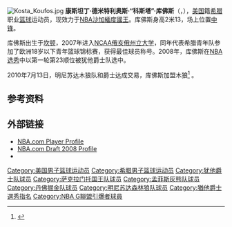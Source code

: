 [[File:Kosta_Koufos.jpg|thumb]]
{{noteTA
|T=zh-hans:科斯塔·库佛斯;zh-hk:哥斯達·高科斯;zh-tw:科斯塔·庫佛斯;
|G1=NBA
|1=zh-hans:康斯坦丁·德米特利奥斯·“科斯塔”·库佛斯;zh-hk:康斯坦丁·德米特利奧斯·“哥斯達”·高科斯;zh-tw:康斯坦丁·德米特利奧斯·“科斯塔”·庫佛斯;
|2=zh-hans:库佛斯;zh-hk:高科斯;zh-tw:庫佛斯;
}}
'''康斯坦丁·德米特利奥斯·“科斯塔”·库佛斯'''（{{lang-gr|'''Κωνσταντίνος Δημήτριος "Κώστας" Κουφός'''|'''Konstantine Demetrios "Kosta" Koufos'''}}，{{bd|1989年|2月24日|||K}}），[[美国|美国]]籍[[希腊|希腊]]职业[[篮球|篮球]]运动员，现效力于[[NBA|NBA]][[沙加緬度國王|沙加緬度國王]]。库佛斯身高2米13，场上位置[[中锋|中锋]]。

库佛斯出生于[[坎顿_(俄亥俄州)|坎顿]]，2007年进入[[NCAA|NCAA]][[俄亥俄州立大学|俄亥俄州立大学]]，同年代表希腊青年队参加了欧洲18岁以下青年篮球锦标赛，获得最佳球员称号。2008年，库佛斯在[[2008年NBA选秀|NBA选秀]]中以第一轮第23顺位被犹他爵士队选中。

2010年7月13日，明尼苏达木狼队和爵士达成交易，库佛斯加盟木狼<ref>{{cite web|url=https://www.nba.com/jazz/news/1011_jazzacquirejefferson.html|title=Jazz Acquires Center/Forward Al Jefferson from Minnesota|work=NBA.com|date=July 13, 2010|access-date=June 26, 2019}}</ref>
。

== 参考资料 ==
{{reflist}}

== 外部链接 ==
* [http://www.nba.com/playerfile/kosta_koufos/ NBA.com Player Profile]
* [https://web.archive.org/web/20110310064234/http://www.nba.com/draft2008/profiles/KostaKoufos.html NBA.com Draft 2008 Profile]
* {{youtube|q1PoFEVY4zo|Koufos' Highlights From The 2007 Under-18 European Championshp}}

{{start box}}
{{Succession box | title= U18欧洲篮球锦标赛MVP | before = [[尼古拉·巴頓|尼古拉·巴图姆]] | years= 2007 | after=[[多纳塔斯·莫泰尤纳斯|多纳塔斯·莫泰尤纳斯]]}}
{{end box}}
{{2008 NBA Draft}}

{{Authority control}}
{{DEFAULTSORT:Koufos}}
[[Category:美国男子篮球运动员|Category:美国男子篮球运动员]]
[[Category:希腊男子篮球运动员|Category:希腊男子篮球运动员]]
[[Category:犹他爵士队球员|Category:犹他爵士队球员]]
[[Category:萨克拉门托国王队球员|Category:萨克拉门托国王队球员]]
[[Category:孟菲斯灰熊队球员|Category:孟菲斯灰熊队球员]]
[[Category:丹佛掘金队球员|Category:丹佛掘金队球员]]
[[Category:明尼苏达森林狼队球员|Category:明尼苏达森林狼队球员]]
[[Category:猶他爵士選秀指名|Category:猶他爵士選秀指名]]
[[Category:NBA_G聯盟引爆者球員|Category:NBA G聯盟引爆者球員]]